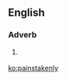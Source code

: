 ==English==

===Adverb===
{{en-adv}}
# {{label|en|rare}} {{alternative form of|painstakingly|lang=en}}

[[ko:painstakenly]]